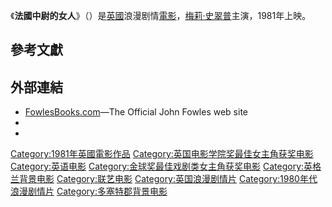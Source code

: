 {{Infobox film
| name           = The French Lieutenant's Woman
| image          = 
| caption        = Original film poster
| director       = [[卡雷·瑞茲|卡雷·瑞茲]]
| producer       = Leon Clore
| writer         = [[Harold_Pinter|Harold Pinter]]
| based on       = ''[[法國中尉的女人_(小說)|法國中尉的女人 (小說)]]''<br />by [[約翰·福爾斯|約翰·福爾斯]]
| starring       = [[梅莉·史翠普|梅莉·史翠普]]<br>[[傑瑞米·艾恩斯|傑瑞米·艾恩斯]]<br>David Warner
| music          = [[Carl_Davis|Carl Davis]]
| cinematography = [[Freddie_Francis|Freddie Francis]]
| editing        = John Bloom
| distributor    = [[United_Artists|United Artists]]
| released       = 1981年9月18日
| runtime        = 127分
| country        = 英國
| awards         =
| language       = [[英語|英語]]
| budget         = $800万美元<ref>{{cite journal |title=The Unstoppables |journal=[[Spy_(magazine)|Spy]] |date=November 1988 |url=http://books.google.com/books?id=KJly6nVC7qkC&dq=An%20Officer%20and%20a%20Gentleman&pg=PA92#v=onepage&q=An+Officer+and+a+Gentleman&f=false |issn=0890-1759 |page=94 |access-date=2014-12-06 |archive-date=2014-06-30 |archive-url=https://web.archive.org/web/20140630032751/http://books.google.com/books?id=KJly6nVC7qkC&dq=An%20Officer%20and%20a%20Gentleman&pg=PA92#v=onepage&q=An+Officer+and+a+Gentleman&f=false |dead-url=no }}</ref>
| gross          = $26,890,068<ref>{{cite web |url=http://boxofficemojo.com/movies/?id=frenchlieutenantswoman.htm |title=The French Lieutenant's Woman |publisher=[[Box_Office_Mojo|Box Office Mojo]] |accessdate=1 April 2013 |archive-date=2013-05-10 |archive-url=https://web.archive.org/web/20130510074712/http://boxofficemojo.com/movies/?id=frenchlieutenantswoman.htm |dead-url=no }}</ref>
| preceded_by    =
| followed_by    =
}}

《'''法國中尉的女人'''》（{{lang-en|''The French Lieutenant's Woman''}}）是[[英國|英國]]浪漫剧情[[電影|電影]]，[[梅莉·史翠普|梅莉·史翠普]]主演，1981年上映。

== 參考文獻 ==
{{Reflist}}

== 外部連結 ==
* [https://web.archive.org/web/20070630054451/http://www.fowlesbooks.com/ FowlesBooks.com]—The Official John Fowles web site
* {{IMDb title|id=0082416|title=The French Lieutenant's Woman}}
* {{rotten-tomatoes|french_lieutenants_woman}}

[[Category:1981年英國電影作品|Category:1981年英國電影作品]]
[[Category:英国电影学院奖最佳女主角获奖电影|Category:英国电影学院奖最佳女主角获奖电影]]
[[Category:英语电影|Category:英语电影]]
[[Category:金球奖最佳戏剧类女主角获奖电影|Category:金球奖最佳戏剧类女主角获奖电影]]
[[Category:英格兰背景电影|Category:英格兰背景电影]]
[[Category:联艺电影|Category:联艺电影]]
[[Category:英国浪漫剧情片|Category:英国浪漫剧情片]]
[[Category:1980年代浪漫剧情片|Category:1980年代浪漫剧情片]]
[[Category:多塞特郡背景电影|Category:多塞特郡背景电影]]